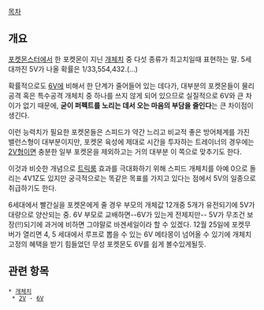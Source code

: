 [[목차]]


== 개요 ==
[[포켓몬스터]]에서 한 포켓몬이 지닌 [[개체치]] 중 다섯 종류가 최고치일때 표현하는 말. 5세대까진 5V가 나올 확률은 1/33,554,432.(...)

확률적으로도 [[6V]]에 비해서 한 단계가 줄어들어 있는 데다가, 대부분의 포켓몬들이 물리공격 혹은 특수공격 개체치 중 하나를 쓰지 않게 되어 있으므로 실질적으로 6V와 큰 차이가 없기 때문에, '''굳이 퍼펙트를 노리는 데서 오는 마음의 부담을 줄인다'''는 큰 차이점이 생긴다.

이런 능력치가 필요한 포켓몬들은 스피드가 약간 느리고 비교적 좋은 방어체계를 가진 밸런스형이 대부분이지만, 포켓몬 육성에 제대로 시간을 투자하는 트레이너의 경우에는 [[2V]]형이면 충분한 일부 포켓몬을 제외하고는 거의 대부분 이 쪽으로 맞추기도 한다.

이것과 비슷한 개념으로 [[트릭룸]] 효과를 극대화하기 위해 스피드 개체치를 아예 0으로 돌리는 4V1Z도 있지만 궁극적으로는 똑같은 목표를 가지고 있다는 점에서 5V의 일종으로 취급하기도 한다.

6세대에서 빨간실을 포켓몬에게 줄 경우 부모의 개체값 12개중 5개가 유전되기에 5V가 대량으로 양산되는 중. 6V 부모로 교배하면--6V가 있는게 전제지만-- 5V가 무조건 보장(!!)되기에 과거에 비하면 그야말로 바겐세일이라 할 수 있겠다. 12월 25일에 포켓무버가 열리면 4, 5 세대에서 루프로 뽑을 수 있는 6V 메타몽이 넘어올 수 있기에 개체치 고정의 혜택을 받기 힘들었던 무성 포켓몬도 6V를 쉽게 볼수있게될듯.
== 관련 항목 ==
 * [[개체치]]
  * [[2V]] - [[6V]]
